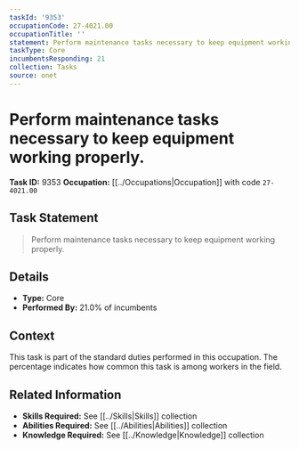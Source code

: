 ```yaml
---
taskId: '9353'
occupationCode: 27-4021.00
occupationTitle: ''
statement: Perform maintenance tasks necessary to keep equipment working properly.
taskType: Core
incumbentsResponding: 21
collection: Tasks
source: onet
---
```

# Perform maintenance tasks necessary to keep equipment working properly.

**Task ID:** 9353
**Occupation:** [[../Occupations|Occupation]] with code `27-4021.00`

## Task Statement

> Perform maintenance tasks necessary to keep equipment working properly.

## Details

- **Type:** Core
- **Performed By:** 21.0% of incumbents

## Context

This task is part of the standard duties performed in this occupation. The percentage indicates how common this task is among workers in the field.

## Related Information

- **Skills Required:** See [[../Skills|Skills]] collection
- **Abilities Required:** See [[../Abilities|Abilities]] collection
- **Knowledge Required:** See [[../Knowledge|Knowledge]] collection
